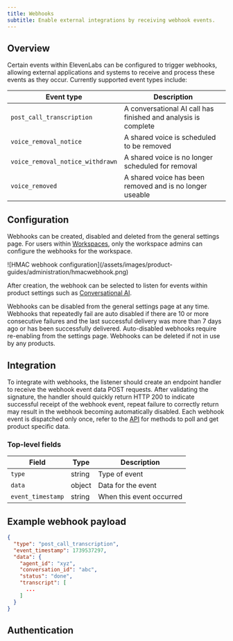 ```yaml
---
title: Webhooks
subtitle: Enable external integrations by receiving webhook events.
---
```


## Overview

Certain events within ElevenLabs can be configured to trigger webhooks, allowing external applications and systems to receive and process these events as they occur. Currently supported event types include:

| Event type                       | Description                                                    |
| -------------------------------- | -------------------------------------------------------------- |
| `post_call_transcription`        | A conversational AI call has finished and analysis is complete |
| `voice_removal_notice`           | A shared voice is scheduled to be removed                      |
| `voice_removal_notice_withdrawn` | A shared voice is no longer scheduled for removal              |
| `voice_removed`                  | A shared voice has been removed and is no longer useable       |

## Configuration

Webhooks can be created, disabled and deleted from the general settings page. For users within [Workspaces](/docs/product-guides/administration/workspaces/overview), only the workspace admins can configure the webhooks for the workspace.

<Frame background="subtle">
  ![HMAC webhook configuration](/assets/images/product-guides/administration/hmacwebhook.png)
</Frame>

After creation, the webhook can be selected to listen for events within product settings such as [Conversational AI](/docs/conversational-ai/customization/personalization/post-call-webhooks).

Webhooks can be disabled from the general settings page at any time. Webhooks that repeatedly fail are auto disabled if there are 10 or more consecutive failures and the last successful delivery was more than 7 days ago or has been successfully delivered. Auto-disabled webhooks require re-enabling from the settings page. Webhooks can be deleted if not in use by any products.

## Integration

To integrate with webhooks, the listener should create an endpoint handler to receive the webhook event data POST requests. After validating the signature, the handler should quickly return HTTP 200 to indicate successful receipt of the webhook event, repeat failure to correctly return may result in the webhook becoming automatically disabled.
Each webhook event is dispatched only once, refer to the [API](/docs/api-reference/introduction) for methods to poll and get product specific data.

### Top-level fields

| Field             | Type   | Description              |
| ----------------- | ------ | ------------------------ |
| `type`            | string | Type of event            |
| `data`            | object | Data for the event       |
| `event_timestamp` | string | When this event occurred |

## Example webhook payload

```json
{
  "type": "post_call_transcription",
  "event_timestamp": 1739537297,
  "data": {
    "agent_id": "xyz",
    "conversation_id": "abc",
    "status": "done",
    "transcript": [
      ...
    ]
  }
}
```

## Authentication

<Markdown src="/snippets/webhook-hmac-authentication.mdx" />
